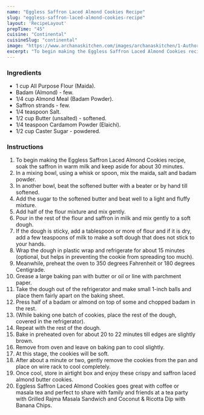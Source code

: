 ---
name: "Eggless Saffron Laced Almond Cookies Recipe"
slug: "eggless-saffron-laced-almond-cookies-recipe"
layout: 'RecipeLayout'
prepTime: "45"
cuisine: "Continental"
cuisineSlug: "continental"
image: "https://www.archanaskitchen.com/images/archanaskitchen/1-Author/Vanitha/Eggless_Saffronlaced_Almond_Cookies.jpg"
excerpt: "To begin making the Eggless Saffron Laced Almond Cookies recipe, soak the saffron in warm milk and keep aside for about 30 minutes"
---

### Ingredients

- 1 cup All Purpose Flour (Maida).
- Badam (Almond) - few.
- 1/4 cup Almond Meal (Badam Powder).
- Saffron strands - few.
- 1/4 teaspoon Salt.
- 1/2 cup Butter (unsalted) - softened.
- 1/4 teaspoon Cardamom Powder (Elaichi).
- 1/2 cup Caster Sugar - powdered.

### Instructions

1. To begin making the Eggless Saffron Laced Almond Cookies recipe, soak the saffron in warm milk and keep aside for about 30 minutes.
1. In a mixing bowl, using a whisk or spoon, mix the maida, salt and badam powder.
1. In another bowl, beat the softened butter with a beater or by hand till softened.
1. Add the sugar to the softened butter and beat well to a light and fluffy mixture.
1. Add half of the flour mixture and mix gently.
1. Pour in the rest of the flour and saffron in milk and mix gently to a soft dough.
1. If the dough is sticky, add a tablespoon or more of flour and if it is dry, add a few teaspoons of milk to make a soft dough that does not stick to your hands.
1. Wrap the dough in plastic wrap and refrigerate for about 15 minutes (optional, but helps in preventing the cookie from spreading too much).
1. Meanwhile, preheat the oven to 350 degrees Fahrenheit or 180 degrees Centigrade.
1. Grease a large baking pan with butter or oil or line with parchment paper.
1. Take the dough out of the refrigerator and make small 1-inch balls and place them fairly apart on the baking sheet.
1. Press half of a badam or almond on top of some and chopped badam in the rest.
1. (While baking one batch of cookies, place the rest of the dough, covered in the refrigerator).
1. Repeat with the rest of the dough.
1. Bake in preheated oven for about 20 to 22 minutes till edges are slightly brown.
1. Remove from oven and leave on baking pan to cool slightly.
1. At this stage, the cookies will be soft.
1. After about a minute or two, gently remove the cookies from the pan and place on wire rack to cool completely.
1. Once cool, store in airtight box and enjoy these crispy and saffron laced almond butter cookies.
1. Eggless Saffron Laced Almond Cookies goes great with coffee or masala tea and perfect to share with family and friends at a tea party with Grilled Rajma Masala Sandwich and Coconut & Ricotta Dip with Banana Chips.
